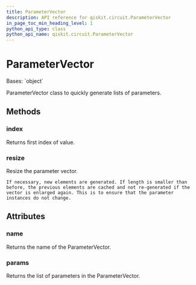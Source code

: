 ```yaml
---
title: ParameterVector
description: API reference for qiskit.circuit.ParameterVector
in_page_toc_min_heading_level: 1
python_api_type: class
python_api_name: qiskit.circuit.ParameterVector
---
```


# ParameterVector

<Class id="qiskit.circuit.ParameterVector" github="https://github.com/qiskit/qiskit/tree/stable/0.18/qiskit/circuit/parametervector.py" signature="ParameterVector(name, length=0)">
  Bases: `object`

  ParameterVector class to quickly generate lists of parameters.

  ## Methods

  ### index

  <Function id="qiskit.circuit.ParameterVector.index" name="index" signature="ParameterVector.index(value)">
    Returns first index of value.
  </Function>

  ### resize

  <Function id="qiskit.circuit.ParameterVector.resize" name="resize" signature="ParameterVector.resize(length)">
    Resize the parameter vector.

    If necessary, new elements are generated. If length is smaller than before, the previous elements are cached and not re-generated if the vector is enlarged again. This is to ensure that the parameter instances do not change.
  </Function>

  ## Attributes

  ### name

  <Attribute id="qiskit.circuit.ParameterVector.name" name="name">
    Returns the name of the ParameterVector.
  </Attribute>

  ### params

  <Attribute id="qiskit.circuit.ParameterVector.params" name="params">
    Returns the list of parameters in the ParameterVector.
  </Attribute>
</Class>

